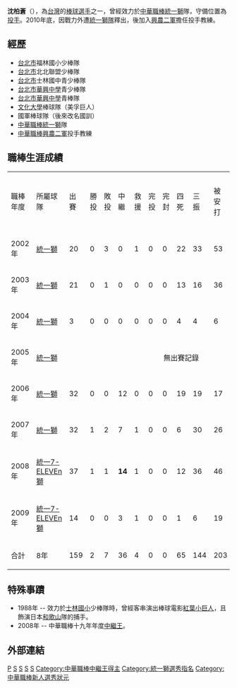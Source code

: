 {{Infobox CPBL player|
bgcolor1=#004400|
bgcolor2=orange|
textcolor1=#FFFFFF|
textcolor2=#FFFFFF|
name=沈柏蒼|
image=|
position=投手|
team=統一獅|
number=23|
bats=右|
throws=右|
birthdate={{birth_date_and_age|1977|8|31|mf=y}}|
birthplace=[[台灣|台灣]][[台北市|台北市]]|
debutdate=7月7日|
debutyear=2002年|
debutteam=統一獅|
statyear=2009年7月23日|
stat1label=勝投－敗投|
stat1value=2－7|
stat2label=中繼－救援|
stat2value=39－4|
stat3label=三振－四死|
stat3value=144－65|
stat4label=[[防禦率|防禦率]]|
stat4value=3.98|
|teams=<nowiki></nowiki>
*[[統一獅|統一獅]]（2002年—2010年）
|awards=<nowiki></nowiki>
*中華職棒年度總冠軍：2007、2008、2009
*[[中華職棒中繼王|中華職棒中繼王]]：2008
}}
'''沈柏蒼'''（{{bd|1977年|8月31日}}），為[[台灣|台灣]]的[[棒球|棒球]][[選手|選手]]之一，曾經效力於[[中華職棒|中華職棒]][[統一獅|統一獅]]隊，守備位置為[[投手|投手]]。2010年底，因戰力外遭[[統一獅隊|統一獅隊]]釋出，後加入[[興農二軍|興農二軍]]擔任投手教練。

==經歷==
*[[台北市|台北市]]福林國小少棒隊 
*[[台北市|台北市]]北北聯盟少棒隊 
*[[台北市|台北市]]士林國中青少棒隊 
*[[台北市|台北市]][[華興中學|華興中學]]青少棒隊 
*[[台北市|台北市]][[華興中學|華興中學]]青棒隊 
*[[文化大學|文化大學]]棒球隊（美孚巨人） 
*國軍棒球隊（後來改名國訓） 
*[[中華職棒|中華職棒]][[統一獅|統一獅]]隊 
*[[中華職棒|中華職棒]][[興農二軍|興農二軍]]投手教練 

==職棒生涯成績==
{|border=1
|- align=middle
|職棒年度||所屬球隊||出賽||勝投||敗投||中繼||救援||完投||完封||四死||三振||被安打||被全壘打||投球局數||防禦率
|- align=middle
|2002年||[[統一獅|統一獅]]||20||0||3||0||1||0||0||22||33||53||6||49.2||4.35
|- align=middle
|2003年||[[統一獅|統一獅]]||21||0||1||0||0||0||0||13||16||36||4||25.0||7.20
|- align=middle
|2004年||[[統一獅|統一獅]]||3||0||0||0||0||0||0||4||4||6||0||3.0||6.00
|- align=middle
|2005年||[[統一獅|統一獅]]||colspan=13 align=center|無出賽記錄
|- align=middle
|2006年||[[統一獅|統一獅]]||32||0||0||12||0||0||0||19||19||17||1||27.2||2.60
|- align=middle
|2007年||[[統一獅|統一獅]]||32||1||2||7||1||0||0||6||30||26||1||29.0||2.79
|- align=middle
|2008年||[[統一7-ELEVEn獅|統一7-ELEVEn獅]]||37||1||1||'''14'''||1||0||0||12||36||46||2||39.2||2.95
|- align=middle
|2009年||[[統一7-ELEVEn獅|統一7-ELEVEn獅]]||14||0||0||3||1||0||0||1||6||19||2||13.2||4.61
|- align=center style="color:black; background-color:green" align=middle
!合計!!8年!!159!!2!!7!!36!!4!!0!!0!!65!!144!!203!!16!!187.2!!3.98
|}

==特殊事蹟==
*1988年 -- 效力於[[士林國小|士林國小]]少棒隊時，曾經客串演出棒球電影[[紅葉小巨人|紅葉小巨人]]，且飾演日本[[和歌山|和歌山]]隊的捕手。
*2008年 -- 中華職棒十九年年度[[中繼王|中繼王]]。

==外部連結==
{{台灣棒球維基館}}
{{中華職棒球員資料|id=L0C5|name=沈柏蒼}}
{{start box}}
{{s-before|[[蔡仲南|蔡仲南]]}}
{{s-title|[[中華職棒新人選秀狀元|中華職棒新人選秀狀元]]|2002年季中}}
{{s-after|[[潘威倫|潘威倫]]}}
{{s-before|[[王勁力|王勁力]]}}
{{s-title|[[中華職棒中繼王|中華職棒中繼王]]|2008年}}
{{s-after|[[麥特M.P|麥特]]}}
{{end box}}

{{中華職棒新人選秀狀元}}
{{統一獅2007年中華職棒總冠軍}}
{{統一7-ELEVEn獅2008年中華職棒總冠軍}}
{{1998年第十三屆泰國曼谷亞運中華成棒代表隊}}
{{2018年第十八屆印尼雅加達亞運}}
[[Category:沈姓|P]]
[[Category:台灣棒球運動員|S]]
[[Category:統一7-ELEVEn獅隊球員|S]]
[[Category:中華青棒隊選手|S]]
[[Category:中國文化大學校友|S]]
[[Category:中華職棒中繼王得主|Category:中華職棒中繼王得主]]
[[Category:統一獅選秀指名|Category:統一獅選秀指名]]
[[Category:中華職棒新人選秀狀元|Category:中華職棒新人選秀狀元]]